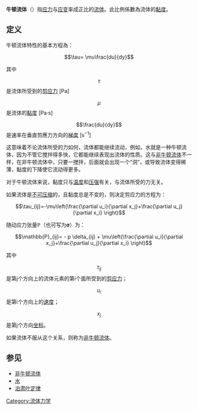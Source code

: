 {{unreferenced|time=2010-11-12T04:03:23+00:00}}
{{NoteTA|G1=Physics}}

'''牛顿流体'''（{{lang-en|Newtonian fluid}}）指[[剪应力|应力]]与[[应变_(物理学)|应变]]率成正比的[[流体|流体]]。此比例係數為流体的[[黏度|黏度]]。

==定义==
牛顿流体特性的基本方程為：

:<math>\tau= \mu\frac{du}{dy}</math>

其中
:<math>\tau</math>是流体所受到的[[剪应力|剪应力]] [Pa]
:<math>\mu</math>是流体的[[黏度|黏度]] [Pa·s]
:<math>\frac{du}{dy}</math>是速率在垂直剪應力方向的[[梯度|梯度]] [s<sup>−1</sup>]

这意味着不论流体所受的力如何，流体都能继续流动，例如，水就是一种牛顿流体，因为不管它搅拌得多快，它都能继续表现出流体的性质。这与[[非牛顿流体|非牛顿流体]]不一样，在非牛顿流体中，只要一搅拌，后面就会出现一个“洞”，或导致流体变得稀薄，黏度的下降使它流动得更多。

对于牛顿流体来说，黏度只与[[温度|温度]]和[[压强|压强]]有关，与流体所受的力无关。

如果流体是[[不可压缩流体|不可压缩]]的，且黏度总是不变的，则决定剪应力的方程为：

:<math>\tau_{ij}=-\mu\left(\frac{\partial u_i}{\partial x_j}+\frac{\partial u_j}{\partial x_i} \right)</math>

随动应力张量<math>\mathbb{P}</math>（也可写为<math>\mathbf{\sigma}</math>）为：

:<math>\mathbb{P}_{ij}= - p \delta_{ij} + \mu\left(\frac{\partial u_i}{\partial x_j}+\frac{\partial u_j}{\partial x_i} \right)</math>

其中
:<math>\tau_{ij}</math>是第j个方向上的流体元素的第i个面所受到的[[剪应力|剪应力]]；
:<math>u_i</math>是第i个方向上的[[速度|速度]]；
:<math>x_j</math>是第j个方向[[坐标|坐标]]。

如果流体不服从这个关系，则称为[[非牛顿流体|非牛顿流体]]。

==参见==
* [[非牛顿流体|非牛顿流体]]
*[[水|水]]
*[[泊肃叶定律|泊肃叶定律]]
{{连续介质力学}}
[[Category:流体力学|Category:流体力学]]